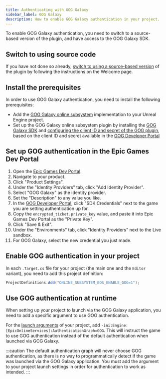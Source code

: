 ```yaml
---
title: Authenticating with GOG Galaxy
sidebar_label: GOG Galaxy
description: How to enable GOG Galaxy authentication in your project.
---
```


To enable GOG Galaxy authentication, you need to switch to a source-based version of the plugin, and have access to the GOG Galaxy SDK.

## Switch to using source code

If you have not done so already, [switch to using a source-based version](../../support/clone_from_gitlab.mdx) of the plugin by following the instructions on the Welcome page.

## Install the prerequisites

In order to use GOG Galaxy authentication, you need to install the following prerequisites:

- Add the [GOG Galaxy online subsystem](https://github.com/gogcom/galaxy-ue4-oss-plugin) implementation to your Unreal Engine project.
- Set up the GOG Galaxy online subsystem plugin by installing the [GOG Galaxy SDK](https://devportal.gog.com/galaxy/components/sdk) and [configuring the client ID and secret of the GOG plugin](https://github.com/gogcom/galaxy-ue4-oss-plugin#installing-plugin), based on the client ID and secret available in the [GOG Developer Portal](https://devportal.gog.com/panel/games)

## Set up GOG authentication in the Epic Games Dev Portal

1. Open the [Epic Games Dev Portal](https://dev.epicgames.com/).
2. Navigate to your product.
3. Click "Product Settings".
4. Under the "Identity Providers" tab, click "Add Identity Provider".
5. Select "GOG Galaxy" as the identity provider.
6. Set the "Description" to any value you like.
7. In the [GOG Developer Portal](https://devportal.gog.com/panel/games), click "SDK Credentials" next to the game you are setting authentication up for.
8. Copy the `encrypted_ticket.private_key` value, and paste it into Epic Games Dev Portal as the "Private Key".
9. Click "Save & Exit".
10. Under the "Environments" tab, click "Identity Providers" next to the Live sandbox.
11. For GOG Galaxy, select the new credential you just made.

## Enable GOG authentication in your project

In each `.Target.cs` file for your project (the main one and the `Editor` variant), you need to add this project definition:

```csharp
ProjectDefinitions.Add("ONLINE_SUBSYSTEM_EOS_ENABLE_GOG=1");
```

## Use GOG authentication at runtime

When setting up your project to launch via the GOG Galaxy application, you need to add a specific argument to use GOG authentication.

For the [launch arguments](https://docs.gog.com/bc-file-tasks/#advanced-properties) of your project, add `-ini:Engine:[EpicOnlineServices]:AuthenticationGraph=GOG`. This will instruct the game to use GOG authentication instead of the default authentication when launched via GOG Galaxy.

:::caution
The default authentication graph will never choose GOG authentication, as there is no way to programmatically detect if the game was launched via the GOG Galaxy application. You must add the argument to your project launch settings in order for authentication to work as intended.
:::
